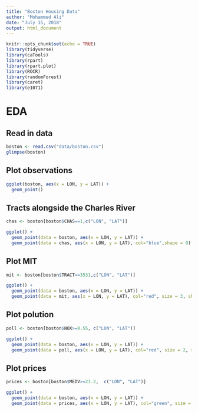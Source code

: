```yaml
---
title: "Boston Housing Data"
author: "Mohammed Ali"
date: "July 15, 2018"
output: html_document
---
```


```r
knitr::opts_chunk$set(echo = TRUE)
library(tidyverse)
library(caTools)
library(rpart)
library(rpart.plot)
library(ROCR)
library(randomForest)
library(caret)
library(e1071)
```

# EDA

## Read in data
```r
boston <- read.csv("data/boston.csv")
glimpse(boston)
```
## Plot observations
```r
ggplot(boston, aes(x = LON, y = LAT)) +
  geom_point()
```

## Tracts alongside the Charles River
```r
chas <- boston[boston$CHAS==1,c("LON", "LAT")]

ggplot() +
  geom_point(data = boston, aes(x = LON, y = LAT)) +
  geom_point(data = chas, aes(x = LON, y = LAT), col="blue",shape = 0) 
```

## Plot MIT

```r
mit <- boston[boston$TRACT==3531,c("LON", "LAT")]

ggplot() +
  geom_point(data = boston, aes(x = LON, y = LAT)) +
  geom_point(data = mit, aes(x = LON, y = LAT), col="red", size = 3, shape = 2) 
```


## Plot polution

```r
poll <- boston[boston$NOX>=0.55, c("LON", "LAT")]

ggplot() +
  geom_point(data = boston, aes(x = LON, y = LAT)) +
  geom_point(data = poll, aes(x = LON, y = LAT), col="red", size = 2, shape = 2)  
```

## Plot prices

```r
prices <- boston[boston$MEDV>=21.2,  c("LON", "LAT")]

ggplot() +
  geom_point(data = boston, aes(x = LON, y = LAT)) +
  geom_point(data = prices, aes(x = LON, y = LAT), col="green", size = 2, shape = 3) 
```




